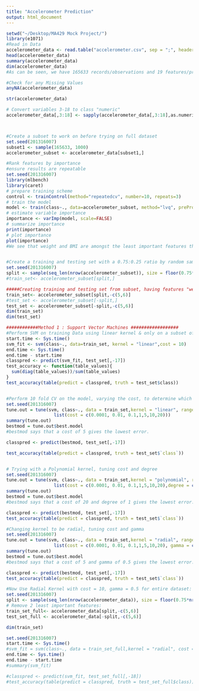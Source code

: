 ```yaml
---
title: "Accelerometer Prediction"
output: html_document
---
```



```r
setwd("~/Desktop/MA429 Mock Project/")
library(e1071)
#Read in Data
accelerometer_data <- read.table("accelerometer.csv", sep = ";", header = TRUE, dec = ",")
head(accelerometer_data)
summary(accelerometer_data)
dim(accelerometer_data)
#As can be seen, we have 165633 records/observations and 19 features/predictors.

#Check for any Missing Values
anyNA(accelerometer_data)

str(accelerometer_data)

# Convert variables 3-18 to class "numeric" 
accelerometer_data[,3:18] <- sapply(accelerometer_data[,3:18],as.numeric)



#Create a subset to work on before trying on full dataset
set.seed(201316007)
subset1 <- sample(165633, 1000)
accelerometer_subset <- accelerometer_data[subset1,]

#Rank features by importance 
#ensure results are repeatable
set.seed(201316007)
library(mlbench)
library(caret)
# prepare training scheme
control <- trainControl(method="repeatedcv", number=10, repeats=3)
# train the model
model <- train(class~., data=accelerometer_subset, method="lvq", preProcess="scale", trControl=control)
# estimate variable importance
importance <- varImp(model, scale=FALSE)
# summarize importance
print(importance)
# plot importance
plot(importance)
#We see that weight and BMI are amongst the least important features thus we can safely ignore them in our further calculations.


#Create a training and testing set with a 0.75:0.25 ratio by random sampling
set.seed(201316007)
split <- sample(seq_len(nrow(accelerometer_subset)), size = floor(0.75*nrow(accelerometer_subset)))
#train_set<- accelerometer_subset[split,]

#####Creating training and testing set from subset, having features "weight" and "BMI" removed
train_set<- accelerometer_subset[split,-c(5,6)]
#test_set <- accelerometer_subset[-split,]
test_set <- accelerometer_subset[-split,-c(5,6)]
dim(train_set)
dim(test_set)

############Method 1 : Support Vector Machines ##################
#Perform SVM on training Data using linear kernel & only on a subset of 1000 observations
start.time <- Sys.time()
svm_fit <- svm(class~., data=train_set, kernel = "linear",cost = 10)
end.time <- Sys.time()
end.time - start.time
classpred <- predict(svm_fit, test_set[,-17])
test_accuracy <- function(table_values){
  sum(diag(table_values))/sum(table_values)
}
test_accuracy(table(predict = classpred, truth = test_set$class))


#Perform 10 fold CV on the model, varying the cost, to determine which cost is best for a linear kernel
set.seed(201316007)
tune.out = tune(svm, class~., data = train_set,kernel = "linear", ranges = 
                  list(cost = c(0.0001, 0.01, 0.1,1,5,10,20)))
summary(tune.out)
bestmod = tune.out$best.model
#bestmod says that a cost of 5 gives the lowest error.

classpred <- predict(bestmod, test_set[,-17])

test_accuracy(table(predict = classpred, truth = test_set$`class`))


# Trying with a Polynomial kernel, tuning cost and degree
set.seed(201316007)
tune.out = tune(svm, class~., data = train_set,kernel = "polynomial", ranges = 
                  list(cost = c(0.0001, 0.01, 0.1,1,5,10,20),degree = c(1,2,3,4,5)))
summary(tune.out)
bestmod = tune.out$best.model
#bestmod says that a cost of 20 and degree of 1 gives the lowest error.

classpred <- predict(bestmod, test_set[,-17])
test_accuracy(table(predict = classpred, truth = test_set$`class`))

#Changing kernel to be radial, tuning cost and gamma
set.seed(201316007)
tune.out = tune(svm, class~., data = train_set,kernel = "radial", ranges = 
                  list(cost = c(0.0001, 0.01, 0.1,1,5,10,20), gamma = c(0.5,1,2,3,4)))
summary(tune.out)
bestmod = tune.out$best.model
#bestmod says that a cost of 5 and gamma of 0.5 gives the lowest error.

classpred <- predict(bestmod, test_set[,-17])
test_accuracy(table(predict = classpred, truth = test_set$`class`))

#Now Use Radial Kernel with cost = 10, gamma = 0.5 for entire dataset:
set.seed(201316007)
split <- sample(seq_len(nrow(accelerometer_data)), size = floor(0.75*nrow(accelerometer_data)))
# Remove 2 least important features: 
train_set_full<- accelerometer_data[split,-c(5,6)]
test_set_full <- accelerometer_data[-split,-c(5,6)]

dim(train_set)

set.seed(201316007)
start.time <- Sys.time()
#svm_fit = svm(class~., data = train_set_full,kernel = "radial", cost = 10, gamma = 0.5)
end.time <- Sys.time()
end.time - start.time
#summary(svm_fit)

#classpred <- predict(svm_fit, test_set_full[,-18])
#test_accuracy(table(predict = classpred, truth = test_set_full$class))


```
